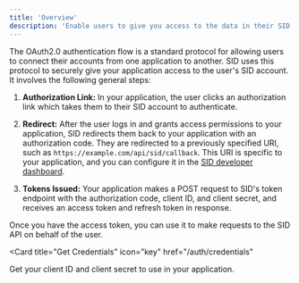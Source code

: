 ```yaml
---
title: 'Overview'
description: 'Enable users to give you access to the data in their SID account'
---
```

The OAuth2.0 authentication flow is a standard protocol for allowing users to connect their accounts from one application to another.
SID uses this protocol to securely give your application access to the user's SID account.
It involves the following general steps:

1. **Authorization Link:** 
In your application, the user clicks an authorization link which takes them to their SID account to authenticate.

2. **Redirect:** 
After the user logs in and grants access permissions to your application, SID redirects them back to your application with an authorization code. 
They are redirected to a previously specified URI, such as `https://example.com/api/sid/callback`. 
This URI is specific to your application, and you can configure it in the [SID developer dashboard](https://app.sid.ai).

3. **Tokens Issued:** 
Your application makes a POST request to SID's token endpoint with the authorization code,
client ID, and client secret, and receives an access token and refresh token in response.

Once you have the access token, you can use it to make requests to the SID API on behalf of the user.

<Card
title="Get Credentials"
icon="key"
href="/auth/credentials"
>
Get your client ID and client secret to use in your application.
</Card>